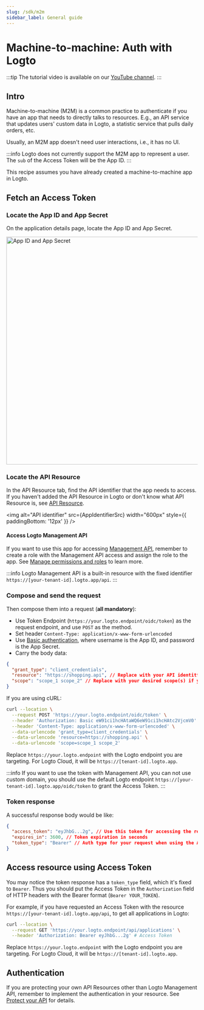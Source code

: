 ```yaml
---
slug: /sdk/m2m
sidebar_label: General guide
---
```



# Machine-to-machine: Auth with Logto

:::tip
The tutorial video is available on our [YouTube channel](https://youtu.be/Zla-dlHZM8c).
:::

<AppNote type="Machine-to-machine" />

## Intro

Machine-to-machine (M2M) is a common practice to authenticate if you have an app that needs to directly talks to resources. E.g., an API service that updates users' custom data in Logto, a statistic service that pulls daily orders, etc.

Usually, an M2M app doesn't need user interactions, i.e., it has no UI.

:::info
Logto does not currently support the M2M app to represent a user. The `sub` of the Access Token will be the App ID.
:::

This recipe assumes you have already created a machine-to-machine app in Logto.

## Fetch an Access Token

### Locate the App ID and App Secret

On the application details page, locate the App ID and App Secret.

<img alt="App ID and App Secret" src={AppIdSecretSrc} width="600px" />

### Locate the API Resource

In the API Resource tab, find the API identifier that the app needs to access. If you haven't added the API Resource in Logto or don't know what API Resource is, see [API Resource](/docs/references/resources).

<img alt="API identifier" src={AppIdentifierSrc} width="600px" style={{ paddingBottom: '12px' }} />

#### Access Logto Management API

If you want to use this app for accessing [Management API](/docs/references/core/#management-api), remember to create a role with the Management API access and assign the role to the app. See [Manage permissions and roles](/docs/recipes/rbac/manage-permissions-and-roles.md) to learn more.

:::info
Logto Management API is a built-in resource with the fixed identifier `https://[your-tenant-id].logto.app/api`.
:::

### Compose and send the request

Then compose them into a request (**all mandatory**):

- Use Token Endpoint (`https://your.logto.endpoint/oidc/token`) as the request endpoint, and use `POST` as the method.
- Set header `Content-Type: application/x-www-form-urlencoded`
- Use [Basic authentication](https://developer.mozilla.org/en-US/docs/Web/HTTP/Headers/Authorization#basic_authentication), where username is the App ID, and password is the App Secret.
- Carry the body data:

```json
{
  "grant_type": "client_credentials",
  "resource": "https://shopping.api", // Replace with your API identitfier
  "scope": "scope_1 scope_2" // Replace with your desired scope(s) if you're using RBAC
}
```

If you are using cURL:

```bash
curl --location \
  --request POST 'https://your.logto.endpoint/oidc/token' \
  --header 'Authorization: Basic eW91ci1hcHAtaWQ6eW91ci1hcHAtc2VjcmV0' \
  --header 'Content-Type: application/x-www-form-urlencoded' \
  --data-urlencode 'grant_type=client_credentials' \
  --data-urlencode 'resource=https://shopping.api' \
  --data-urlencode 'scope=scope_1 scope_2'
```

Replace `https://your.logto.endpoint` with the Logto endpoint you are targeting. For Logto Cloud, it will be `https://[tenant-id].logto.app`.

:::info
If you want to use the token with Management API, you can not use custom domain, you should use the default Logto endpoint `https://[your-tenant-id].logto.app/oidc/token` to grant the Access Token.
:::

### Token response

A successful response body would be like:

```json
{
  "access_token": "eyJhbG...2g", // Use this token for accessing the resource
  "expires_in": 3600, // Token expiration in seconds
  "token_type": "Bearer" // Auth type for your request when using the Access Token
}
```

## Access resource using Access Token

You may notice the token response has a `token_type` field, which it's fixed to `Bearer`. Thus you should put the Access Token in the `Authorization` field of HTTP headers with the Bearer format (`Bearer YOUR_TOKEN`).

For example, if you have requested an Access Token with the resource `https://[your-tenant-id].logto.app/api`, to get all applications in Logto:

```bash
curl --location \
  --request GET 'https://your.logto.endpoint/api/applications' \
  --header 'Authorization: Bearer eyJhbG...2g' # Access Token
```

Replace `https://your.logto.endpoint` with the Logto endpoint you are targeting. For Logto Cloud, it will be `https://[tenant-id].logto.app`.

## Authentication

If you are protecting your own API Resources other than Logto Management API, remember to implement the authentication in your resource. See [Protect your API](/docs/recipes/protect-your-api#validate-the-api-requests-authorization-token) for details.
